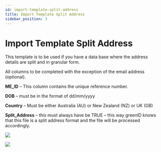 ```yaml
---
id: import-template-split-address
title: Import Template Split Address
sidebar_position: 3
---
```


# Import Template Split Address

This template is to be used if you have a data base where the address details are split and in granular form.

All columns to be completed with the exception of the email address (optional).

**ME\_ID** – This column contains the unique reference number.

**DOB** – must be in the format of dd/mm/yyyy

**Country** – Must be either Australia (AU) or New Zealand (NZ) or UK (GB)

**Split\_Address** – this must always have be TRUE – this way greenID knows that this file is a split address format and the file will be processed accordingly.

![](/img/excel3.png)

![](/img/excel4.png)

